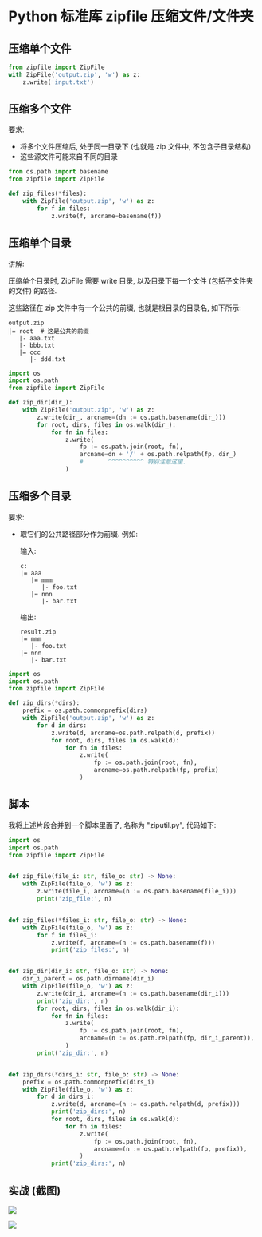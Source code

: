 # Python 标准库 zipfile 压缩文件/文件夹

## 压缩单个文件

```python
from zipfile import ZipFile
with ZipFile('output.zip', 'w') as z:
    z.write('input.txt')
```

## 压缩多个文件

要求:

- 将多个文件压缩后, 处于同一目录下 (也就是 zip 文件中, 不包含子目录结构)
- 这些源文件可能来自不同的目录

```python
from os.path import basename
from zipfile import ZipFile

def zip_files(*files):
    with ZipFile('output.zip', 'w') as z:
        for f in files:
            z.write(f, arcname=basename(f))
```

## 压缩单个目录

讲解:

压缩单个目录时, ZipFile 需要 write 目录, 以及目录下每一个文件 (包括子文件夹的文件) 的路径.

这些路径在 zip 文件中有一个公共的前缀, 也就是根目录的目录名, 如下所示:

```
output.zip
|= root  # 这是公共的前缀
   |- aaa.txt
   |- bbb.txt
   |= ccc
      |- ddd.txt
```

```python
import os
import os.path
from zipfile import ZipFile

def zip_dir(dir_):
    with ZipFile('output.zip', 'w') as z:
        z.write(dir_, arcname=(dn := os.path.basename(dir_)))
        for root, dirs, files in os.walk(dir_):
            for fn in files:
                z.write(
                    fp := os.path.join(root, fn),
                    arcname=dn + '/' + os.path.relpath(fp, dir_)
                    #       ^^^^^^^^^^ 特别注意这里.
                )
```

## 压缩多个目录

要求:

- 取它们的公共路径部分作为前缀. 例如:

    输入:

    ```
    c:
    |= aaa
       |= mmm
          |- foo.txt
       |= nnn
          |- bar.txt
    ```

    输出:

    ```
    result.zip
    |= mmm
       |- foo.txt
    |= nnn
       |- bar.txt
    ```

```python
import os
import os.path
from zipfile import ZipFile

def zip_dirs(*dirs):
    prefix = os.path.commonprefix(dirs)
    with ZipFile('output.zip', 'w') as z:
        for d in dirs:
            z.write(d, arcname=os.path.relpath(d, prefix))
            for root, dirs, files in os.walk(d):
                for fn in files:
                    z.write(
                        fp := os.path.join(root, fn),
                        arcname=os.path.relpath(fp, prefix)
                    )
```

## 脚本

我将上述片段合并到一个脚本里面了, 名称为 "ziputil.py", 代码如下:

```python
import os
import os.path
from zipfile import ZipFile


def zip_file(file_i: str, file_o: str) -> None:
    with ZipFile(file_o, 'w') as z:
        z.write(file_i, arcname=(n := os.path.basename(file_i)))
        print('zip_file:', n)


def zip_files(*files_i: str, file_o: str) -> None:
    with ZipFile(file_o, 'w') as z:
        for f in files_i:
            z.write(f, arcname=(n := os.path.basename(f)))
            print('zip_files:', n)


def zip_dir(dir_i: str, file_o: str) -> None:
    dir_i_parent = os.path.dirname(dir_i)
    with ZipFile(file_o, 'w') as z:
        z.write(dir_i, arcname=(n := os.path.basename(dir_i)))
        print('zip_dir:', n)
        for root, dirs, files in os.walk(dir_i):
            for fn in files:
                z.write(
                    fp := os.path.join(root, fn),
                    arcname=(n := os.path.relpath(fp, dir_i_parent)),
                )
        print('zip_dir:', n)


def zip_dirs(*dirs_i: str, file_o: str) -> None:
    prefix = os.path.commonprefix(dirs_i)
    with ZipFile(file_o, 'w') as z:
        for d in dirs_i:
            z.write(d, arcname=(n := os.path.relpath(d, prefix)))
            print('zip_dirs:', n)
            for root, dirs, files in os.walk(d):
                for fn in files:
                    z.write(
                        fp := os.path.join(root, fn),
                        arcname=(n := os.path.relpath(fp, prefix)),
                    )
            print('zip_dirs:', n)

```

## 实战 (截图)

![](./_assets/232333.png)

![](./_assets/232426.png)
